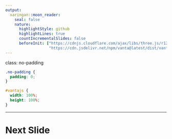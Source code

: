 ```yaml
---
output:
  xaringan::moon_reader:
    seal: false
    nature:
      highlightStyle: github
      highlightLines: true
      countIncrementalSlides: false
      beforeInit: ["https://cdnjs.cloudflare.com/ajax/libs/three.js/r121/three.min.js", 
                   "https://cdn.jsdelivr.net/npm/vanta@latest/dist/vanta.birds.min.js"]
---
```


class: no-padding

```css
.no-padding {
  padding: 0;
}

#vantajs {
  width: 100%; 
  height: 100%;
}
```

<div id="vantajs"></div>

<script>
VANTA.BIRDS({
  el: "#vantajs",
  backgroundColor: 0x76a3f5,
  /* more options (Uncomment) */
  //birdSize: 1.50,
  //wingSpan: 21.00,
  //speedLimit: 4.00,
  //separation: 32.00,
  //alignment: 33.00,
  //cohesion: 33.00,
  quantity: 4.00
});
</script>

---

# Next Slide
